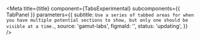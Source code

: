

<Meta
  title={title}
  component={TabsExperimental}
  subcomponents={{ TabPanel }}
  parameters={{
    subtitle: `Use a series of tabbed areas for when you have multiple potential sections
to show, but only one should be visible at a time.`,
    source: 'gamut-labs',
    figmaId: '',
    status: 'updating',
  }}
/>

<Canvas>
  <Story name="Tabs (Experimental)">
    <TabsExperimental>
      <TabPanel title="On soccer">
        <ExampleCard
          src="https://static.wikia.nocookie.net/kingofthehill/images/c/c7/Bobby.png"
          quote="You know Dad, the kids playing soccer don't have any lumps or bruises and Coach Lucas gives them orange slices at half time."
          speaker="Bobby Hill"
        />
      </TabPanel>
      <TabPanel title="On vampires, ghosts, and other spooky creatures">
        <ExampleCard
          src="https://static.wikia.nocookie.net/adventuretimewithfinnandjake/images/8/80/S4e25_Marceline_happy.png"
          speaker="Marcline the Vampire Queen"
          quote="Vampires can't beat ghosts. It's like a rock-paper-scissors thing."
        />
      </TabPanel>
      <TabPanel title="On selflessness">
        <ExampleCard
          src="https://static.wikia.nocookie.net/dragonball/images/a/a9/Piccolo10YearsLater.png"
          quote="Sometimes, we have to look beyond what we want and do what's best."
          speaker="Piccolo"
        />
      </TabPanel>
    </TabsExperimental>
  </Story>
</Canvas>

<PropsTable story="Tabs (Experimental)" />
